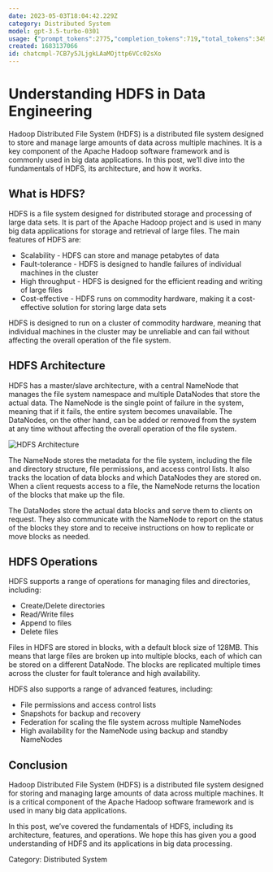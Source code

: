 ```yaml
---
date: 2023-05-03T18:04:42.229Z
category: Distributed System
model: gpt-3.5-turbo-0301
usage: {"prompt_tokens":2775,"completion_tokens":719,"total_tokens":3494}
created: 1683137066
id: chatcmpl-7CB7y5JLjgkLAaMOjttp6VCc02sXo
---
```


# Understanding HDFS in Data Engineering

Hadoop Distributed File System (HDFS) is a distributed file system designed to store and manage large amounts of data across multiple machines. It is a key component of the Apache Hadoop software framework and is commonly used in big data applications. In this post, we’ll dive into the fundamentals of HDFS, its architecture, and how it works. 

## What is HDFS?

HDFS is a file system designed for distributed storage and processing of large data sets. It is part of the Apache Hadoop project and is used in many big data applications for storage and retrieval of large files. The main features of HDFS are:

- Scalability - HDFS can store and manage petabytes of data
- Fault-tolerance - HDFS is designed to handle failures of individual machines in the cluster
- High throughput - HDFS is designed for the efficient reading and writing of large files
- Cost-effective - HDFS runs on commodity hardware, making it a cost-effective solution for storing large data sets

HDFS is designed to run on a cluster of commodity hardware, meaning that individual machines in the cluster may be unreliable and can fail without affecting the overall operation of the file system.

## HDFS Architecture

HDFS has a master/slave architecture, with a central NameNode that manages the file system namespace and multiple DataNodes that store the actual data. The NameNode is the single point of failure in the system, meaning that if it fails, the entire system becomes unavailable. The DataNodes, on the other hand, can be added or removed from the system at any time without affecting the overall operation of the file system.

![HDFS Architecture](https://i.imgur.com/3Lkh2lQ.png)

The NameNode stores the metadata for the file system, including the file and directory structure, file permissions, and access control lists. It also tracks the location of data blocks and which DataNodes they are stored on. When a client requests access to a file, the NameNode returns the location of the blocks that make up the file.

The DataNodes store the actual data blocks and serve them to clients on request. They also communicate with the NameNode to report on the status of the blocks they store and to receive instructions on how to replicate or move blocks as needed.

## HDFS Operations

HDFS supports a range of operations for managing files and directories, including:

- Create/Delete directories
- Read/Write files
- Append to files
- Delete files

Files in HDFS are stored in blocks, with a default block size of 128MB. This means that large files are broken up into multiple blocks, each of which can be stored on a different DataNode. The blocks are replicated multiple times across the cluster for fault tolerance and high availability.

HDFS also supports a range of advanced features, including:

- File permissions and access control lists
- Snapshots for backup and recovery
- Federation for scaling the file system across multiple NameNodes
- High availability for the NameNode using backup and standby NameNodes

## Conclusion

Hadoop Distributed File System (HDFS) is a distributed file system designed for storing and managing large amounts of data across multiple machines. It is a critical component of the Apache Hadoop software framework and is used in many big data applications.

In this post, we’ve covered the fundamentals of HDFS, including its architecture, features, and operations. We hope this has given you a good understanding of HDFS and its applications in big data processing.

Category: Distributed System